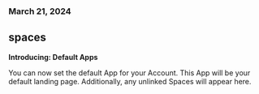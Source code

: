 ### March 21, 2024

## spaces

**Introducing: Default Apps**

You can now set the default App for your Account. This App will be your default
landing page. Additionally, any unlinked Spaces will appear here.
